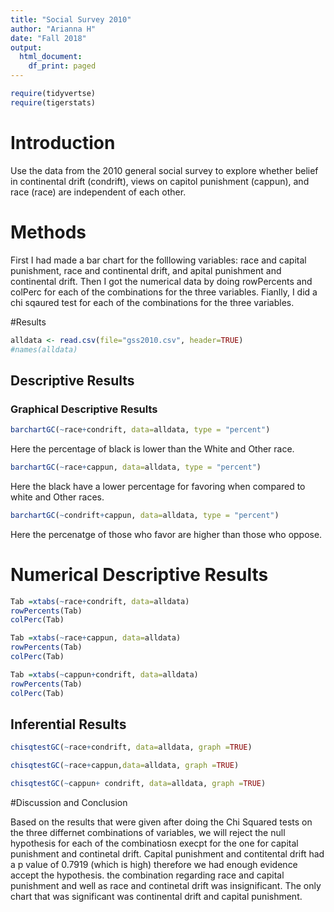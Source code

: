 ---
title: "Social Survey 2010"
author: "Arianna H"
date: "Fall 2018"
output:
  html_document:
    df_print: paged
---

```{r include=FALSE,echo=FALSE}
require(tidyvertse)
require(tigerstats)

```

# Introduction

<!--In this section you explain what you are trying to show.  Where did the data come from?  What is the research or other question you are trying to answer?!-->

Use the data from the 2010 general social survey to explore whether belief in continental drift (condrift), views on capitol punishment (cappun), and race (race) are independent of each other.

# Methods

<!--Decide on your methods:  use "variable analysis" or other appropriate descriptors.  Make sure to choose at least one graphical method and at least one numerical method.!-->

First I had made a bar chart for the folllowing variables: race and capital punishment,  race and continental drift, and apital punishment and continental drift. Then I got the numerical data by doing rowPercents and colPerc for each of the combinations for the three variables. Fianlly, I did a chi sqaured test for each of the combinations for the three variables.   



#Results

<!--Divide this section into two sub-sections:  One for your descriptive  results and one for your inferential results.!-->

```{r}
alldata <- read.csv(file="gss2010.csv", header=TRUE)
#names(alldata)
```


## Descriptive Results

### Graphical Descriptive Results

<!--Graphical results here.  Make sure to show your code.  Provide appropriate labels for axes, giving units if possible, and provide a good title for the graph, too.  Use the graphical results to describe the patterns if any that exist in the data as focused toward the research question!-->

```{r}
barchartGC(~race+condrift, data=alldata, type = "percent") 
```
   
Here the percentage of black is lower than the White and Other race.   



```{r}
barchartGC(~race+cappun, data=alldata, type = "percent") 
```
 
 Here the black have a lower percentage for favoring when compared to white and Other races.   
 


```{r}
barchartGC(~condrift+cappun, data=alldata, type = "percent") 
```

Here the percenatge of those who favor are higher than those who oppose.  




# Numerical Descriptive Results

<!--Numerical results go here. Use the numerical results to describe the patterns if any that exist in the data as focused toward the research question!-->

```{r}
Tab =xtabs(~race+condrift, data=alldata) 
rowPercents(Tab)
colPerc(Tab)
```
```{r}
Tab =xtabs(~race+cappun, data=alldata) 
rowPercents(Tab)
colPerc(Tab)
```

```{r}
Tab =xtabs(~cappun+condrift, data=alldata) 
rowPercents(Tab)
colPerc(Tab)
```
## Inferential Results

<!--State hypothesis clearly.  Make sure your discussion of the inferential test covers all the aspects that the test output produces, such as test statistic, p-value etc.  Make a decision about the null hypothesis, explain the assumptions on which the selected test/procedure was based, and why the chosen procedure satisfys the assumptions and is appropriate to answer the research question!-->

```{r}
chisqtestGC(~race+condrift, data=alldata, graph =TRUE)
```
```{r}
chisqtestGC(~race+cappun,data=alldata, graph =TRUE)
```

```{r}
chisqtestGC(~cappun+ condrift, data=alldata, graph =TRUE)
```
  
  
#Discussion and Conclusion

<!--Discussion and conclusion here.  If you found a relationship be sure to consider whether the relationship occurs because one of the variavbles causes the other, or whether they perhasps are related for some other reason.  Watch the chapter 6 videos from the GeorgeTown videos collection.!-->

Based on the results that were given after doing the Chi Squared tests on the three differnet combinations of variables, we will reject the null hypothesis for each of the combinatiosn execpt for the one for capital punishment and continetal drift. Capital punishment and contitental drift had a p value of 0.7919 (which is high) therefore we had enough evidence accept the hypothesis. the combination regarding race and capital punishment and well as race and continetal drift was insignificant. The only chart that was significant was continental drift and capital punishment. 

